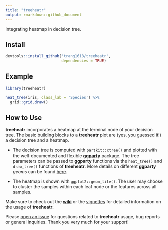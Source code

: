 ```yaml
---
title: "treeheatr"
output: rmarkdown::github_document
---
```


Integrating heatmap in decision tree.

## Install 
```r
devtools::install_github('trang1618/treeheatr',
                         dependencies = TRUE)
```

## Example

```r
library(treeheatr)

heat_tree(iris, class_lab = 'Species') %>% 
  grid::grid.draw()
```
  
## How to Use

**treeheatr** incorporates a heatmap at the terminal node of your decision tree.
The basic building blocks to a **treeheatr** plot are (yes, you guessed it!) a decision tree and a heatmap.

* The decision tree is computed with `partkit::ctree()` and plotted with the well-documented and flexible [**ggparty**](https://cran.r-project.org/web/packages/ggparty/index.html) package.
The tree parameters can be passed to **ggparty** functions via the `heat_tree()` and `draw_tree()` functions of **treeheatr**.
More details on different **ggparty** *geoms* can be found [here](https://github.com/martin-borkovec/ggparty).

* The heatmap is shown with `ggplot2::geom_tile()`.
The user may choose to cluster the samples within each leaf node or the features across all samples.

Make sure to check out the [**wiki**](https://github.com/trang1618/treeheatr/wiki) or the [vignettes](https://github.com/trang1618/treeheatr/vignettes) for detailed information on the usage of **treeheatr**.  

Please [open an issue](https://github.com/trang1618/treeheatr/issues/new) for questions related to **treeheatr** usage, bug reports or general inquiries.
Thank you very much for your support!

